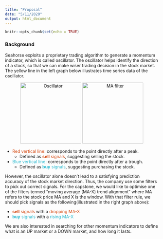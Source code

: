 ```yaml
---
title: "Proposal"
date: "5/11/2020"
output: html_document
---
```


```r
knitr::opts_chunk$set(echo = TRUE)
```

### Background

Seahorse exploits a proprietary trading algorithm to generate a momentum indicator, which is called oscillator. The oscillator helps identify the direction of a stock, so that we can make wiser trading decision in the stock market. The yellow line in the left graph below illustrates time series data of the oscillator.


<p align="center">
  <img src="../presentation_notebooks/img/oscillator.png" title="Oscillator" width="200" height="200" />
  <img src="../presentation_notebooks/img/filter2.png" title="MA filter" width="200" height="200" /> 
</p>

- <font color="#d64e18">Red vertical line: </font> corresponds to the point directly after a peak. 
    - Defined as <font color="#d64e18">**sell** signals</font>, suggesting selling the stock.
- <font color="#2bb9cf">Blue vertical line: </font> corresponds to the point directly after a trough. 
    - Defined as <font color="#2bb9cf">**buy** signals</font>, suggesting purchasing the stock.

However, the oscillator alone doesn't lead to a satisfying prediction accuracy of the stock market direction. Thus, the company use some filters to pick out correct signals. For the capstone, we would like to optimise one of the filters termed "moving average (MA-X) trend alignment” where MA refers to the stock price MA and X is the window. With that filter rule, we should pick signals as the following(illustrated in the right graph above):

- <font color="#d64e18">**sell** signals</font> with a <font color="#d64e18">dropping MA-X</font>
- <font color="#2bb9cf">**buy** signals</font> with a <font color="#2bb9cf">rising MA-X</font>

We are also interested in searching for other momentum indicators to define what is an UP market or a DOWN market, and how long it lasts.









